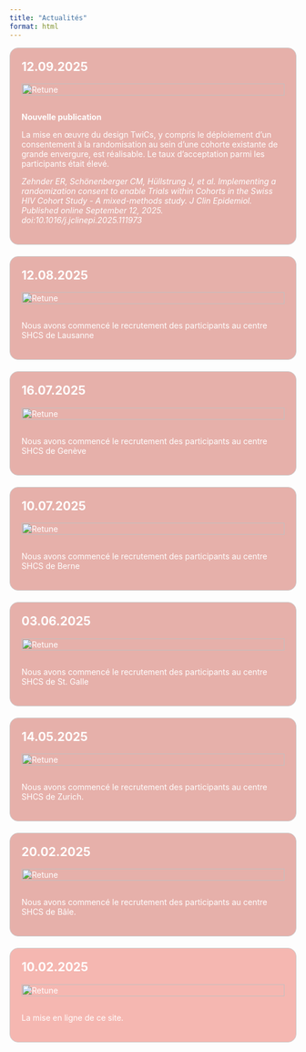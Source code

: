 ```yaml
---
title: "Actualités"
format: html
---
```

<div class="news-wrapper"> 
<div class="news-item red1"> 
  <h2>12.09.2025</h2> <img src="images/zehnder.png" alt="Retune" style="width:100%; max-width:600px;"> 
  <p>**Nouvelle publication**</p> 
  <p>La mise en œuvre du design TwiCs, y compris le déploiement d’un consentement à la randomisation au sein d’une cohorte existante de grande envergure, est réalisable. Le taux d’acceptation parmi les participants était élevé.</p> 
  <p>*Zehnder ER, Schönenberger CM, Hüllstrung J, et al. Implementing a randomization consent to enable Trials within Cohorts in the Swiss HIV Cohort Study - A mixed-methods study. J Clin Epidemiol. Published online September 12, 2025. doi:10.1016/j.jclinepi.2025.111973*</p> 
  </div>

<div class="news-wrapper">
<div class="news-item red1">
  <h2>12.08.2025</h2>
  <img src="images/chuv_logo.png" alt="Retune" style="width:100%; max-width:600px;">
  <p>Nous avons commencé le recrutement des participants au centre SHCS de Lausanne</p>
</div>

<div class="news-wrapper">
<div class="news-item red1">
  <h2>16.07.2025</h2>
  <img src="images/hug.png" alt="Retune" style="width:100%; max-width:600px;">
  <p>Nous avons commencé le recrutement des participants au centre SHCS de Genève</p>
</div>

<div class="news-wrapper">
<div class="news-item red1">
  <h2>10.07.2025</h2>
  <img src="images/insel.svg.png" alt="Retune" style="width:100%; max-width:600px;">
  <p>Nous avons commencé le recrutement des participants au centre SHCS de Berne</p>
</div>

<div class="news-wrapper">
<div class="news-item red1">
  <h2>03.06.2025</h2>
  <img src="images/kssg_logo.png" alt="Retune" style="width:100%; max-width:600px;">
  <p>Nous avons commencé le recrutement des participants au centre SHCS de St. Galle</p>
</div>

<div class="news-wrapper">
<div class="news-item red1">
  <h2>14.05.2025</h2>
  <img src="images/usz_logo2.png" alt="Retune" style="width:100%; max-width:600px;">
  <p>Nous avons commencé le recrutement des participants au centre SHCS de Zurich.</p>
</div>

<div class="news-wrapper">
<div class="news-item red1">
  <h2>20.02.2025</h2>
  <img src="images/LogoUSB.png" alt="Retune" style="width:100%; max-width:600px;">
  <p>Nous avons commencé le recrutement des participants au centre SHCS de Bâle.</p>
</div>

<div class="news-item red2">
  <h2>10.02.2025</h2>
  <img src="images/logo2.png" alt="Retune" style="width:100%; max-width:600px;">
  <p>La mise en ligne de ce site.</p>
</div>

<style>
/* Layout wrapper for grouped hover effect */
.news-wrapper {
  display: flex;
  flex-direction: column;
  gap: 20px;
}

/* Base style for all news items */
.news-item {
  border: 1px solid #ccc;
  padding: 20px;
  color: white;
  border-radius: 15px;
  transition: all 0.3s ease;
}


/* Custom color classes */
.news-item.red1 {
  background-color: #E6B0AA;
}
.news-item.red2 {
  background-color: #F5B7B1;
}
.news-item.blue1 {
  background-color: #D7BDE2;
}
.news-item.blue2 {
  background-color: #D2B4DE;
}
.news-item.blue3 {
  background-color: #A9CCE3;
}
.news-item.blue4 {
  background-color: #AED6F1;
}
.news-item.green1 {
  background-color: #A3E4D7;
}
.news-item.green2 {
  background-color: #A2D9CE;
}
.news-item.green3 {
  background-color: #A9DFBF;
}
.news-item.green4 {
  background-color: #ABEBC6;
}
.news-item.yellow1 {
  background-color: #F9E79F;
}
.news-item.yellow2 {
  background-color: #FAD7A0;
}
.news-item.yellow3 {
  background-color: #F5CBA7;
}
.news-item.yellow4 {
  background-color: #EDBB99;
}

/* Image & heading tweaks */
.news-item img {
  max-width: 100%;
  height: auto;
  margin-bottom: 15px;
}
.news-item h2 {
  margin-top: 0;
}

/* 🔥 Hover effect to highlight one, fade others */
.news-wrapper:hover .news-item {
  opacity: 0.4;
  filter: grayscale(100%);
}
.news-item:hover {
  opacity: 1 !important;
  filter: none !important;
  transform: scale(1.02);
  box-shadow: 0 4px 20px rgba(0, 0, 0, 0.2);
  z-index: 2;
  position: relative;
}

</style>
